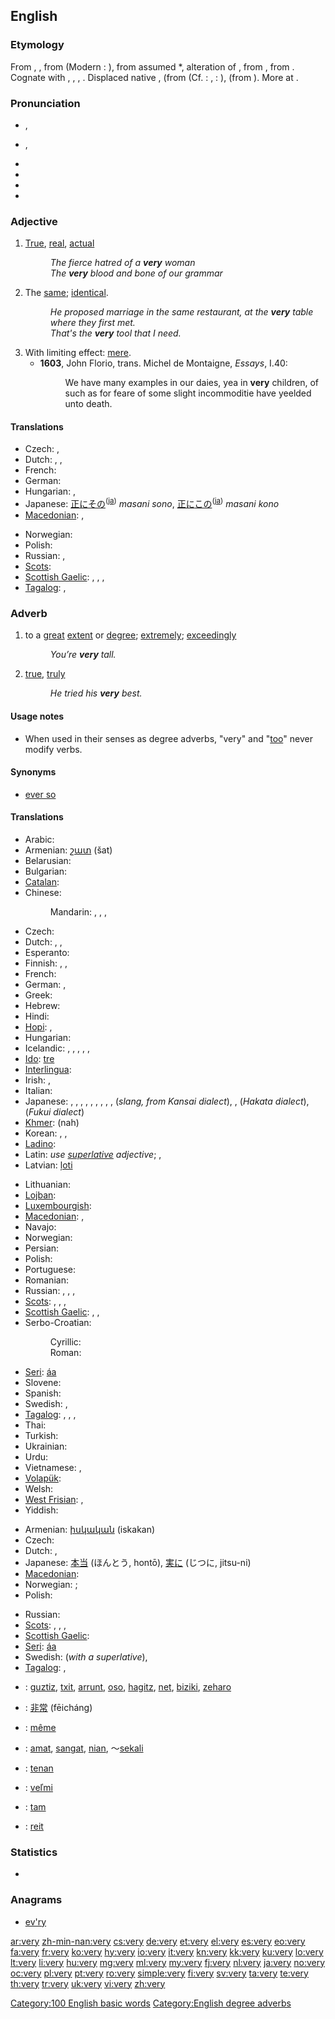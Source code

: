 ==English==

{{wikipedia}}

===Etymology===
From {{etyl|enm}} {{term|verray|lang=enm}}, {{term|verrai||true|lang=enm}}, from {{etyl|fro}} {{term|verai||true|lang=fro}} (Modern {{etyl|fr|-}}: {{term|vrai|lang=fr}}), from assumed {{etyl|VL.}} *{{term||vērācus|lang=la}}, alteration of {{etyl|la}} {{term|verax|vērāx|truthful|lang=la}}, from {{etyl|la}} {{term|verus|vērus|true|lang=la}}, from {{proto|Indo-European|wēr-|true, benevolent|lang=en}}. Cognate with {{etyl|ang|-}} {{term|wær|wǣr|sc=Latinx|true, correct|lang=ang}}, {{etyl|nl|-}} {{term|waar||true|lang=nl}}, {{etyl|de|-}} {{term|wahr||true|lang=de}}, {{etyl|is|-}} {{term|alvöru||earnest|lang=is}}. Displaced native {{etyl|enm|-}} {{term|sore|lang=enm}}, {{term|sar|sār|very|lang=enm}} (from {{etyl|ang|-}} {{term|sar|sār|grievous, extreme|lang=ang}} (Cf. {{etyl|de|-}}: {{term|sehr|lang=de}}, {{etyl|nl|-}}: {{term|zeer|lang=nl}}), {{etyl|enm|-}} {{term|wel||very|lang=enm}} (from {{etyl|ang|-}} {{term|wel||well, very|lang=ang}}). More at {{l|en|warlock}}.

===Pronunciation===
* {{a|RP}} {{IPA|/ˈvɛɹɪ/}}, {{SAMPA|/"vEr\I/}}
* {{a|UK|US}} {{IPA|/ˈvɛɹi/}}, {{SAMPA|/"vEr\i/}}
* {{audio|en-us-very.ogg|Audio (US)}}
* {{audio|En-uk-very.ogg|Audio (UK)}}
* {{hyphenation|ver|y}}
* {{rhymes|ɛri}}

===Adjective===
{{en-adj|verier|veriest}}

# [[true|True]], [[real]], [[actual]]
#: ''The fierce hatred of a '''very''' woman''
#: ''The '''very''' blood and bone of our grammar''
# The [[same]]; [[identical]].
#: ''He proposed marriage in the same restaurant, at the '''very''' table where they first met.''
#: ''That's the '''very''' tool that I need.''
# With limiting effect: [[mere]].
#* '''1603''', John Florio, trans. Michel de Montaigne, ''Essays'', I.40:
#*: We have many examples in our daies, yea in '''very''' children, of such as for feare of some slight incommoditie have yeelded unto death.

====Translations====
{{trans-top|the same; identical}}
* Czech: {{t-|cs|týž}}, {{t-|cs|tentýž}}
* Dutch: {{t+|nl|zelfde}}, {{t+|nl|dezelfde}}, {{t+|nl|hetzelfde}}
* French: {{t+|fr|même}}
* German: {{t+|de|derselbe}}
* Hungarian: {{t+|hu|ugyanaz}}, {{t-|hu|egyazon}}
* Japanese: [[正に]][[その]]<sup>([[:ja:正にその|ja]])</sup> ''masani sono'', [[正に]][[この]]<sup>([[:ja:正にこの|ja]])</sup> ''masani kono''
* [[Macedonian]]: {{t-|mk|сам|tr=sam}},  {{t|mk|самиот|tr=sámiot}}
{{trans-mid}}
* Norwegian: {{t+|no|samme}}
* Polish: {{t-|pl|identyczny}}
* Russian: {{t+|ru|самый||tr=sámyj}}, {{t|ru|тот самый|tr=tot sámyj|sc=Cyrl}}
* [[Scots]]: {{tø|sco|vera|xs=Scots}}
* [[Scottish Gaelic]]: {{t-|gd|aon|xs=Scottish Gaelic}},  {{t-|gd|ceart|xs=Scottish Gaelic}},  {{t-|gd|ceudna|xs=Scottish Gaelic}},  {{t-|gd|dearbh|xs=Scottish Gaelic}}
* [[Tagalog]]: {{t|tl|talaga|xs=Tagalog}},  {{t|tl|talagang|xs=Tagalog}}
{{trans-bottom}}

===Adverb===
{{en-adv|-}}

# to a [[great]] [[extent]] or [[degree]]; [[extremely]]; [[exceedingly]]
#: ''You’re '''very''' tall.''
# [[true]], [[truly]]
#: ''He tried his '''very''' best.''

====Usage notes====
* When used in their senses as degree adverbs, "very" and "[[too]]" never modify verbs.

====Synonyms====
* {{sense|to a great extent}} [[ever so]]

====Translations====
{{trans-top|to a high degree}}
* Arabic: {{t+|ar|جدا|alt=جِدًا|tr=jíddan}}
* Armenian: [[շատ]] (šat)
* Belarusian: {{t|be|вельмі|tr=vél'mi|xs=Belarusian}}
* Bulgarian: {{t+|bg|много|tr=mnógo}}
* [[Catalan]]: {{t-|ca|molt}}
* Chinese:
*: Mandarin: {{t-|cmn|很|tr=hĕn|sc=Hani}},  {{t-|cmn|太|tr=tài|sc=Hani}},  {{t-|cmn|非常|tr=fēicháng|sc=Hani}},  {{t-|cmn|超|tr=chāo|sc=Hani}}
* Czech: {{t+|cs|velmi}}
* Dutch: {{t+|nl|zeer}}, {{t+|nl|heel}}, {{t+|nl|erg}}
* Esperanto: {{t+|eo|tre|xs=Esperanto}}
* Finnish: {{t+|fi|erittäin}}, {{t+|fi|kovin}}, {{t+|fi|hyvin}}
* French: {{t+|fr|très}}
* German: {{t+|de|sehr}}, {{t+|de|ganz}}
* Greek: {{t+|el|πολύ|tr=polý}}
* Hebrew: {{t-|he|מאוד|tr=məód}}
* Hindi: {{t+|hi|बहुत|tr=bahut|xs=Hindi}}
* [[Hopi]]: {{tø|hop|a'ni|m}}, {{tø|hop|hin'ur|f}}
* Hungarian: {{t+|hu|nagyon}}
* Icelandic: {{t|is|mjög}}, {{t|is|ákaflega}}, {{t|is|afar}}, {{t|is|ýkja}}, {{t|is|fjarska}}, {{t|is|einkar}}
* [[Ido]]: [[tre]]
* [[Interlingua]]: {{t|ia|multo}}
* Irish: {{t-|ga|an-|xs=Irish}}, {{t-|ga|ana-|xs=Irish}}
* Italian: {{t+|it|molto}}
* Japanese: {{t+|ja|とても|tr=totemó}}, {{t-|ja|かなり|tr=kanari}}, {{t|ja|非常に|tr=ひじょうに, hijōni}}, {{t-|ja|凄く|tr=[[すごく]], sugoku}}, {{t|ja|大変|tr=[[たいへん]], taihén}}, {{t|ja|大分|tr=[[だいぶ]], daibu}}, {{t|ja|随分|tr=[[ずいぶん]], zuibun}}, {{t-|ja|ずっと|tr=zutto}}, {{t|ja|めちゃ|tr=mecha}}, {{t|ja|めっちゃ|tr=metcha}} (''slang, from Kansai dialect''), {{t+|ja|超|tr=ちょう, chō}} {{qualifier|slang}}, {{t|ja|ばり|tr=bari}} (''Hakata dialect''), {{t-|ja|つるつる|tr=tsuru tsuru}} (''Fukui dialect'')
* [[Khmer]]: {{Khmr|[[ណាស់]]}} (nah)
* Korean: {{t+|ko|아주|tr=aju|sc=Hang}},  {{t+|ko|매우|tr=mae-u|sc=Hang}}, {{t|ko|너무|tr=neomu|sc=Kore}}
* [[Ladino]]: {{tø|lad|muy}}
* Latin: ''use [[superlative]] adjective''; {{t|la|maxime|alt=maximē}}, {{t-|la|summe|alt=summē}}
* Latvian: [[ļoti]]
{{trans-mid}}
* Lithuanian: {{t+|lt|labai|xs=Lithuanian}}
* [[Lojban]]: {{t|jbo|mutce}}
* [[Luxembourgish]]: {{t|lb|ganz}}
* [[Macedonian]]: {{t+|mk|многу|tr=mnógu}},  {{t|mk|мошне|tr=móšne}}
* Navajo: {{tø|nv|ayóo}}
* Norwegian: {{t+|no|veldig}}
* Persian: {{t+|fa|بسیار|tr=besiyâr|xs=Persian}}
* Polish: {{t+|pl|bardzo}}
* Portuguese: {{t+|pt|muito}}
* Romanian: {{t-|ro|foarte}}
* Russian: {{t+|ru|очень|tr=óčen’}},  {{t+|ru|весьма|tr=ves'má}}, {{t|ru|изрядно|tr=izrjádno|sc=Cyrl}}, {{qualifier|colloquial}} {{t|ru|дюже|tr=djúže|sc=Cyrl}}
* [[Scots]]: {{tø|sco|gey|xs=Scots}}, {{tø|sco|unco|xs=Scots}}, {{tø|sco|vera|xs=Scots}},
* [[Scottish Gaelic]]: {{t-|gd|glè|xs=Scottish Gaelic}}, {{t-|gd|ro|xs=Scottish Gaelic}}, {{t-|gd|fìor|xs=Scottish Gaelic}}
* Serbo-Croatian:
*: Cyrillic: {{t-|sh|врло|alt=вр̏ло|sc=Cyrl}}
*: Roman: {{t-|sh|vrlo|alt=vȑlo}}
* [[Seri]]: [[áa]]
* Slovene: {{t+|sl|zelo}}
* Spanish: {{t+|es|muy}}
* Swedish: {{t+|sv|mycket}}, {{t+|sv|väldigt}}
* [[Tagalog]]: {{t|tl|talaga|xs=Tagalog}},  {{t|tl|talagang|xs=Tagalog}},  {{t-|tl|sobra|xs=Tagalog}},  {{t|tl|sobrang|xs=Tagalog}}
* Thai: {{t+|th|มาก|tr=mâak}}
* Turkish: {{t|tr|çok}}
* Ukrainian: {{t|uk|дуже|tr=dúže|xs=Ukrainian}}
* Urdu: {{t|ur|بہت|tr=bahut|xs=Urdu}}
* Vietnamese: {{t|vi|rất|xs=Vietnamese}} {{qualifier|placed before the word to intensify}}, {{t|vi|lắm}} {{qualifier|placed after the word to intensify}}
* [[Volapük]]: {{t|vo|vemo}}
* Welsh: {{t|cy|iawn}}
* [[West Frisian]]: {{t-|fy|tige|xs=West Frisian}},  {{t-|fy|frij|xs=West Frisian}}
* Yiddish: {{t-|yi|זייער|tr=zeyer|xs=Yiddish}}
{{trans-bottom}}

{{trans-top|true, truly}}
* Armenian: [[իսկական]] (iskakan)
* Czech: {{t+|cs|skutečně}}
* Dutch: {{t+|nl|echt}}, {{t+|nl|uiterst}}
* Japanese: [[本当]] (ほんとう, hontō), [[実に]] (じつに, jitsu-ni)
* [[Macedonian]]: {{t|mk|нај-|tr=naj-}}
* Norwegian: {{t|no|veldig}}; {{t|no|aller}}
* Polish: {{t+|pl|naprawdę}}
{{trans-mid}}
* Russian: {{t+|ru|самый|tr=sámyj}}
* [[Scots]]: {{tø|sco|gey|xs=Scots}}, {{tø|sco|unco|xs=Scots}}, {{tø|sco|vera|xs=Scots}},
* [[Scottish Gaelic]]: {{t-|gd|fìor|xs=Scottish Gaelic}}
* [[Seri]]: [[áa]]
* Swedish: {{t|sv|allra}} (''with a superlative''), {{t|sv|sann}} {{qualifier|archaic}}
* [[Tagalog]]: {{t|tl|talaga|xs=Tagalog}},  {{t|tl|talagang|xs=Tagalog}}
{{trans-bottom}}

{{checktrans-top}}
* {{ttbc|eu}}: [[guztiz]], [[txit]], [[arrunt]], [[oso]], [[hagitz]], [[net]], [[biziki]], [[zeharo]]
* {{ttbc|zh}}: [[非常]] (fēicháng)
* {{ttbc|fr}}: [[même]]
* {{ttbc|id}}: [[amat]], [[sangat]], [[nian]], ～[[sekali]]
{{trans-mid}}
* {{ttbc|jv}}: [[tenan]]
* {{ttbc|sk}}: [[veľmi]]
* {{ttbc|tr}}: [[tam]]
* {{ttbc|cy}}: [[reit]]
{{trans-bottom}}

===Statistics===
* {{rank|than|some|other|67|very|upon|man|may}}

===Anagrams===
* [[ev'ry#English|ev'ry]]

[[Category:100 English basic words]]
[[Category:English degree adverbs]]

[[ar:very]]
[[zh-min-nan:very]]
[[cs:very]]
[[de:very]]
[[et:very]]
[[el:very]]
[[es:very]]
[[eo:very]]
[[fa:very]]
[[fr:very]]
[[ko:very]]
[[hy:very]]
[[io:very]]
[[it:very]]
[[kn:very]]
[[kk:very]]
[[ku:very]]
[[lo:very]]
[[lt:very]]
[[li:very]]
[[hu:very]]
[[mg:very]]
[[ml:very]]
[[my:very]]
[[fj:very]]
[[nl:very]]
[[ja:very]]
[[no:very]]
[[oc:very]]
[[pl:very]]
[[pt:very]]
[[ro:very]]
[[simple:very]]
[[fi:very]]
[[sv:very]]
[[ta:very]]
[[te:very]]
[[th:very]]
[[tr:very]]
[[uk:very]]
[[vi:very]]
[[zh:very]]